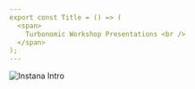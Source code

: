 ```yaml
---
export const Title = () => (
  <span>
    Turbonomic Workshop Presentations <br />
  </span>
);
---
```

<Row>
<Column colMd={4} colLg={4} noGutterMdLeft>
<ArticleCard
  title="Turbonomic Partner Workshop"
  href="https://ibm.box.com/s/kikzbgty0njnni74k8cxr94xbgquqpsc"
  actionIcon="arrowRight"
>

![Instana Intro](images/IntroInstana.png)

</ArticleCard>
</Column>

</Row>